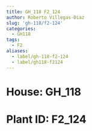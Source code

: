 ```yaml
---
title: GH_118 F2_124
author: Roberto Villegas-Diaz
slug: 'gh-118/f2-124'
categories:
  - GH118
tags:
  - F2
aliases:
  - label/gh-118-f2-124
  - label/gh118-f2124
---
```


# **House**: GH_118
# **Plant ID**: F2_124

